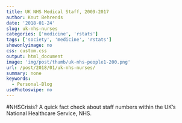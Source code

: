 ```yaml
---
title: UK NHS Medical Staff, 2009-2017
author: Knut Behrends
date: '2018-01-24'
slug: uk-nhs-nurses
categories: ['medicine', 'rstats']
tags: ['society', 'medicine', 'rstats']
showonlyimage: no
css: custom.css
output: html_document
image: 'img/post/thumb/uk-nhs-people1-200.png'
url: /post/2018/01/uk-nhs-nurses/
summary: none
keywords:
  - Personal-Blog
usePhotoswipe: no
---
```


\#NHSCrisis? A quick fact check about staff numbers within the UK's National Healthcare Service, NHS.
